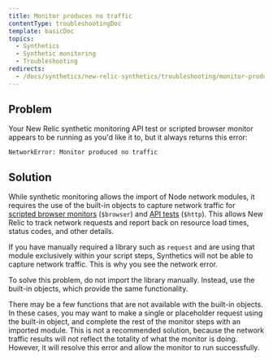 ```yaml
---
title: Monitor produces no traffic
contentType: troubleshootingDoc
template: basicDoc
topics:
  - Synthetics
  - Synthetic monitoring
  - Troubleshooting
redirects:
  - /docs/synthetics/new-relic-synthetics/troubleshooting/monitor-produces-no-traffic
---
```


## Problem

Your New Relic synthetic monitoring API test or scripted browser monitor appears to be running as you'd like it to, but it always returns this error:

`NetworkError: Monitor produced no traffic`

## Solution

While synthetic monitoring allows the import of Node network modules, it requires the use of the built-in objects to capture network traffic for [scripted browser monitors](/docs/synthetics/new-relic-synthetics/scripting-monitors/writing-scripted-browsers) (`$browser`) and [API tests](/docs/synthetics/new-relic-synthetics/scripting-monitors/write-api-tests) (`$http`). This allows New Relic to track network requests and report back on resource load times, status codes, and other details.

If you have manually required a library such as `request` and are using that module exclusively within your script steps, Synthetics will not be able to capture network traffic. This is why you see the network error.

To solve this problem, do not import the library manually. Instead, use the built-in objects, which provide the same functionality.

There may be a few functions that are not available with the built-in objects. In these cases, you may want to make a single or placeholder request using the built-in object, and complete the rest of the monitor steps with an imported module. This is not a recommended solution, because the network traffic results will not reflect the totality of what the monitor is doing. However, it will resolve this error and allow the monitor to run successfully.
